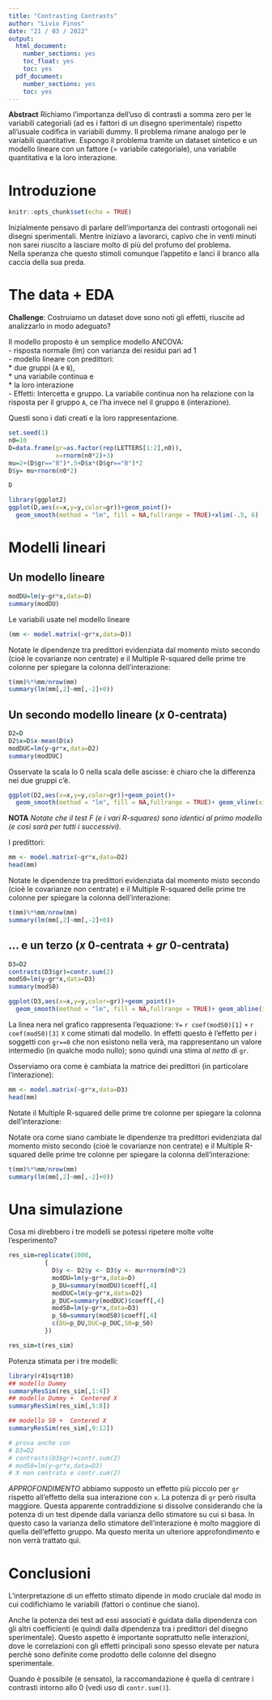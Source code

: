---
title: "Contrasting Contrasts"
author: "Livio Finos"
date: "21 / 03 / 2022"
output:
  html_document:
    number_sections: yes
    toc_float: yes
    toc: yes
  pdf_document:
    number_sections: yes
    toc: yes
---

**Abstract**
Richiamo l'importanza dell'uso di contrasti a somma zero per le variabili categoriali (ad es i fattori di un disegno sperimentale) rispetto all'usuale codifica in variabili dummy. Il problema rimane analogo per le variabili quantitative. Espongo il problema tramite un dataset sintetico e un modello lineare con un fattore (= variabile categoriale), una variabile quantitativa e la loro interazione.

# Introduzione

```{r setup, message=FALSE,echo=FALSE}
knitr::opts_chunk$set(echo = TRUE)
```

Inizialmente pensavo di parlare dell'importanza dei contrasti ortogonali nei disegni sperimentali. Mentre iniziavo a lavorarci, capivo che in venti minuti non sarei riuscito a lasciare molto di più del profumo del problema.  
Nella speranza che questo stimoli comunque l'appetito e lanci il branco alla caccia della sua preda.


# The data + EDA

**Challenge**: 
Costruiamo un dataset dove sono noti gli effetti, riuscite ad analizzarlo in modo adeguato?


Il modello proposto è un semplice modello ANCOVA:    
- risposta normale (lm) con varianza dei residui pari ad 1    
- modello lineare con predittori:    
   * due gruppi (`A` e `B`),   
   * una variabile continua e   
   * la loro interazione   
- Effetti: Intercetta e gruppo.  La variabile continua non ha relazione con la risposta per il gruppo `A`, ce l'ha invece nel il gruppo `B` (interazione).  

Questi sono i dati creati e la loro rappresentazione.

```{r}
set.seed(1)
n0=10
D=data.frame(gr=as.factor(rep(LETTERS[1:2],n0)),
             x=rnorm(n0*2)+3)
mu=2+(D$gr=="B")*.5+D$x*(D$gr=="B")*2
D$y= mu+rnorm(n0*2)

D

library(ggplot2)
ggplot(D,aes(x=x,y=y,color=gr))+geom_point()+
  geom_smooth(method = "lm", fill = NA,fullrange = TRUE)+xlim(-.5, 6)
```

# Modelli lineari
## Un modello lineare

```{r}
modDU=lm(y~gr*x,data=D)
summary(modDU)
```

Le variabili usate nel modello lineare

```{r}
(mm <- model.matrix(~gr*x,data=D))
```

Notate le dipendenze tra predittori evidenziata dal momento misto secondo (cioè le covarianze non centrate) e il Multiple R-squared delle prime tre colonne per spiegare la colonna dell'interazione:

```{r}
t(mm)%*%mm/nrow(mm)
summary(lm(mm[,2]~mm[,-2]+0))
```


## Un secondo modello lineare ($x$ 0-centrata)

```{r}
D2=D
D2$x=D$x-mean(D$x)
modDUC=lm(y~gr*x,data=D2)
summary(modDUC)
```

Osservate la scala lo 0 nella scala delle ascisse:
è chiaro che la differenza nei due gruppi c'è.

```{r}
ggplot(D2,aes(x=x,y=y,color=gr))+geom_point()+
  geom_smooth(method = "lm", fill = NA,fullrange = TRUE)+ geom_vline(xintercept = 0)
```


**NOTA**
*Notate che il test F (e i vari R-squares) sono identici al primo modello (e così sarà per tutti i successivi).*



I predittori:

```{r}
mm <- model.matrix(~gr*x,data=D2)
head(mm)
```


Notate le dipendenze tra predittori evidenziata dal momento misto secondo (cioè le covarianze non centrate) e il Multiple R-squared delle prime tre colonne per spiegare la colonna dell'interazione:

```{r}
t(mm)%*%mm/nrow(mm)
summary(lm(mm[,2]~mm[,-2]+0))
```


## ... e un terzo ($x$ 0-centrata + $gr$ 0-centrata)

```{r}
D3=D2
contrasts(D3$gr)=contr.sum(2)
modS0=lm(y~gr*x,data=D3)
summary(modS0)
```

```{r}
ggplot(D3,aes(x=x,y=y,color=gr))+geom_point()+
  geom_smooth(method = "lm", fill = NA,fullrange = TRUE)+ geom_abline(intercept = coef(modS0)[1], slope = coef(modS0)[3])
```

La linea nera nel grafico rappresenta l'equazione:
`Y=` `r coef(modS0)[1]` `+` `r  coef(modS0)[3]` `X`
come stimati dal modello. In effetti questo è l'effetto per i soggetti con `gr==0` che non esistono nella verà, ma rappresentano un valore intermedio (in qualche modo nullo); sono quindi una stima *al netto di* `gr`.


Osserviamo ora come è cambiata la matrice dei predittori (in particolare l'interazione):

```{r}
mm <- model.matrix(~gr*x,data=D3)
head(mm)
```


Notate il Multiple R-squared delle prime tre colonne per spiegare la colonna dell'interazione:

Notate ora come siano cambiate le dipendenze tra predittori evidenziata dal momento misto secondo (cioè le covarianze non centrate) e il Multiple R-squared delle prime tre colonne per spiegare la colonna dell'interazione:

```{r}
t(mm)%*%mm/nrow(mm)
summary(lm(mm[,2]~mm[,-2]+0))
```


# Una simulazione

Cosa mi direbbero i tre modelli se potessi ripetere molte volte l'esperimento?

```{r}
res_sim=replicate(1000,
          {
            D$y <- D2$y <- D3$y <- mu+rnorm(n0*2)
            modDU=lm(y~gr*x,data=D)
            p_DU=summary(modDU)$coeff[,4]
            modDUC=lm(y~gr*x,data=D2)
            p_DUC=summary(modDUC)$coeff[,4]
            modS0=lm(y~gr*x,data=D3)
            p_S0=summary(modS0)$coeff[,4]
            c(DU=p_DU,DUC=p_DUC,S0=p_S0)
          })

res_sim=t(res_sim)
```

Potenza stimata per i tre modelli:
```{r}
library(r41sqrt10)
## modello Dummy
summaryResSim(res_sim[,1:4])
## modello Dummy +  Centered X
summaryResSim(res_sim[,5:8])

## modello S0 +  Centered X
summaryResSim(res_sim[,9:12])

# prova anche con 
# D3=D2
# contrasts(D3$gr)=contr.sum(2)
# modS0=lm(y~gr*x,data=D3)
# X non centrata e contr.sum(2)
```

*APPROFONDIMENTO* abbiamo supposto un effetto più piccolo per `gr` rispetto all'effetto della sua interazione con `x`. La potenza di `gr` però risulta  maggiore. Questa apparente contraddizione si dissolve considerando che la potenza di un test dipende dalla varianza dello stimatore su cui si basa. In questo caso la varianza dello stimatore dell'interazione è molto maggiore di quella dell'effetto gruppo. Ma questo merita un ulteriore approfondimento e non verrà trattato qui.


# Conclusioni

L'interpretazione di un effetto stimato dipende in modo cruciale dal modo in cui codifichiamo le variabili (fattori o continue che siano).

Anche la potenza dei test ad essi associati è guidata dalla dipendenza con gli altri coefficienti (e quindi dalla dipendenza tra i predittori del disegno sperimentale). Questo aspetto è importante soprattutto nelle interazioni, dove le correlazioni con gli effetti principali sono spesso elevate per natura perchè sono definite come prodotto delle colonne del disegno sperimentale.

Quando è possibile (e sensato), la raccomandazione è quella di centrare i contrasti intorno allo 0 (vedi uso di `contr.sum()`).
